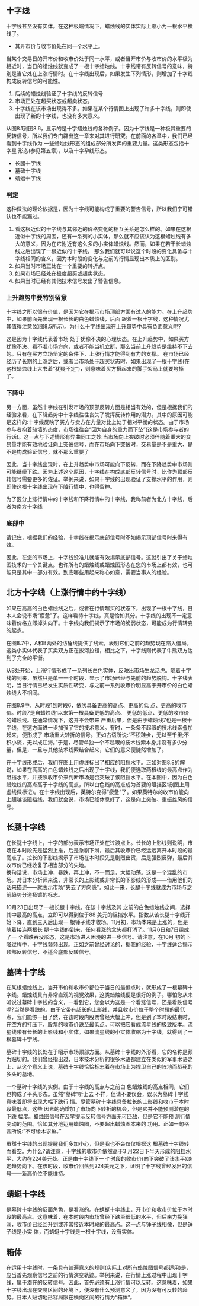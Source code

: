 
## 十字线
十字线甚至没有实体。在这种极端情况下，蜡烛线的实体实际上缩小为一根水平横线了。

- 其开市价与收市价处在同一个水平上。

当某个交易日的开市价和收市价处于同一水平，或者当开市价与收市价的水平极为相近时，当日的蜡烛线就变成了一根十字蜡烛线。十字线带有反转信号的意味，特别是当它处在上涨行情时。在十字线出现后，如果发生下列情形，则增加了十字线构成反转信号的可能性。

1. 后续的蜡烛线验证了十字线的反转信号
2. 市场正处在超买状态或超卖状态。
3. 十字线在该市场出现得不多。如果在某个行情图上出现了许多十字线，则即使出现了新的十字线，也没有多大意义。

从图8.1到图8.6，显示的是十字蜡烛线的各种例子。因为十字线是一种极其重要的反转信号，所以我们专门辟出这一章来对其进行研究。在前面的各章中，我们已经看到十字线作为 一些蜡烛线形态的组成部分所发挥的重要力量。这类形态包括十字星 形态(参见第五章)，以及十字孕线形态。
* 长腿十字线
* 墓碑十字线
* 蜻蜓十字线
<ImageRender alt='test1' width='auto' height='auto' path='/蜡烛图技术/02-十字.png' />

### 判定
这种做法的理论依据是，因为十字线可能构成了重要的警告信号，所以我们宁可错认也不能漏过。
1. 看这根近似的十字线与其邻近的价格变化的相互关系是怎么样的。如果在这根近似十字线的周围，还有一系列的小实体，那么就不应该认为这根蜡烛线有多大的意义，因为在它附近有这么多的小实体蜡烛线。然而，如果在若干长蜡烛线之后出现了一根近似的十字线， 那么我们就可以说这个时段的变化具备与十字线相同的含义，因为本时段的变化与之前的行情显现出本质上的区别。
2. 如果当时市场正处在一个重要的转折点。
3. 如果市场已经处在极度超买或超卖状态。
4. 如果当时已经有其他技术信号发出了警告信息。

### 上升趋势中要特别留意
十字线之所以很有价值，是因为它在揭示市场顶部方面有过人的能力。在上升趋势中，如果前面先出现一根长长的白色蜡烛线，后面 跟着一根十字线，这种情况尤其值得注意(如图8.5所示)。为什么十字线出现在上升趋势中具有负面意义呢?

这是因为十字线代表着市场 处于犹豫不决的心理状态。在上升趋势中，如果买方犹豫不决、看不准市场方向，或者不能当机立断，那么当前上升趋势是维持不下去的。只有在买方立场坚定的条件下，上涨行情才能得到有力的支撑。 在市场已经经历了长期的上涨之后，或者当市场处于超买状态时，如果出现了一根十字线(在这根蜡烛线上大书着“犹疑不定”)，则意味着买方搭起来的脚手架马上就要垮掉了。

### 下降中
另一方面，虽然十字线在引发市场的顶部反转方面是相当有效的，但是根据我们的经验来看，在下降趋势中十字线往往丧失了发挥反转作用的潜力。其中的原因可能是这样的:十字线反映了买方与卖方在力量对比上处于相对平衡的状态。由于市场参与者抱着骑墙的态度，市场往往会“因为自身的重力而下坠”(这是市场参与者的行话)。这一点与下述情形有异曲同工之妙:当市场向上突破时必须伴随着重大的交易量才能有效地验证向上突破信号，而在市场向下突破时，交易量是不是重大、是不是构成验证信号，就不那么重要了

因此，当十字线出现时，在上升趋势中市场可能向下反转，而在下降趋势中市场则可能继续下跌。因为上述这个原因，十字线在构成底部反转信号时，比作为顶部反转信号需要更多的佐证。举例来说，如果十字线的出现验证了支撑水平的作用，则即使这根十字线出现在下降行情中，也得留神。

为了区分上涨行情中的十字线和下降行情中的十字线，我称前者为北方十字线，后者为南方十字线

### 底部中
请记住，根据我们的经验，十字线在揭示底部信号时不如揭示顶部信号时来得有效。

因此，在您的市场上，十字线没准儿就能有效揭示底部信号。这就引出了关于蜡烛图技术的一个关键点。也许所有的蜡烛线或蜡烛图形态在您的市场上都有效，也可能只是其中一部分有效。到底哪些用起来称心如意，需要当事人的经验。

## 北方十字线（上涨行情中的十字线）
如果在高高的白色蜡烛线之后，或者在行情超买的状态下，出现了一根十字线，日本人会说市场“疲惫”了。这样看待十字线，真是恰如其分。十字线的出现不一定意味着价格立即掉头向下。十字线向我们揭示了市场的脆弱状态，可能成为行情转变的起点。

在图8.7中，A和B两处的纺锤线提供了线索，表明它们之前的趋势现在陷入僵局。这类小实体代表了买卖双方正在拔河拉锯，相比之下，十字线则代表了牛熊双方达到了完全的平衡。

从B处开始，上涨行情形成了一系列长白色实体，反映出市场生龙活虎。随着十字线的到来，虽然只是单一一个时段，显示了市场已经与先前的趋势脱钩。十字线表明，当日行情已经发生实质性转变，与之前一系列收市价明显高于开市价的白色蜡烛线大不相同。

<ImageRender alt='test1' width='auto' height='auto' path='/蜡烛图技术/02-十字2.png' />

在图8.9中，从时段1到时段6，依次具备更高的高点、更高的低 点、更高的收市价。时段7是自蜡烛线1以来第一根具备更低的高点、 更低的低点、更低的收市价的蜡烛线。在通常情况下，这并不会带来 严重后果，但是由于蜡烛线7也是一根十字线，在这方面进一步加强了它的技术意义。有时，一条条不起眼的技术线索叠加起来，便形成了 市场重大转折的信号。正如古语所说:“不积跬步，无以至千里;不 积小流，无以成江海。”于是，尽管单独一个不起眼的技术线索本身并没有多少分量，但是，一旦与其他技术线索结合起来，它们的意义便陡然增加了。

在十字线形成后，我们在图上用虚线标出了相应的阻挡水平。正如对图8.8的解说，如果在高高的白色蜡烛线之后出现了十字线，我们便选取两根线的最高点作为阻挡水平，并按照收市价来判断市场是否突破了该阻挡水平。在本图中，因为白色蜡烛线的高点高于十字线的高点，所以白色线的高点成为首要的阻挡区域(图上用虚线做标记)。在十字线出现后，英特尔变得“疲惫”了。如果英特尔的收市价能向上超越该阻挡线，我们就会说，市场已经休息好了，这是向上突破、重振雄风的信号。

<ImageRender alt='test1' width='auto' height='auto' path='/蜡烛图技术/02-十字线3.png' />

## 长腿十字线
在长腿十字线上，十字的部分表示市场正处在过渡点上。长长的上影线则说明，市场在本时段先是猛烈上推，后是急剧下滑，最后其收市价已经远远离开本时段的最高点了。拉长的下影线揭示了市场在本时段先是剧烈出货，后是强烈反弹，最后其收市价已经收复了相当部分的失地。<br/>
换句话说，市场上冲，暴跌，再上冲，不一而足，大幅动荡。这是一个混乱的市场。对日本分析师来说，非常长的上影线或非常长的下影线的形成——借用他们的话来描述——就表示市场“失去了方向感”。如此一来，长腿十字线就成为市场与之前趋势分道扬镳的标志。

10月23日出现了一根长腿十字线。在该十字线及其 之前的白色蜡烛线之间，选择其中最高的高点，立即可以得到位于88 美元的阻挡水平。指数从该长腿十字线开始下降，直到三天后出现一 根锤子线才收场。11月初，市场本来是上涨的，但是随着接连两根长 腿十字线的到来，任何看涨的念头都打消了。11月6日和7日组成了一 个看跌吞没形态，这是市场进入困境的进一步信号。请注意，在10月 初的下降过程中，十字线频频出现。正如之前曾经讨论的，据我的经验，十字线适合揭示顶部反转信号，不适合底部反转信号。

<ImageRender alt='test1' width='auto' height='auto' path='/蜡烛图技术/02-十字线4.png' />

## 墓碑十字线
在某根蜡烛线上，当开市价和收市价都位于当日的最低点时，就形成了一根墓碑十字线。蜡烛线具有非常直观的视觉效果，这类蜡烛线便是很好的例子。哪怕您从未听说过墓碑十字线的含义，一看到它，您会以为这是一个看涨信号，还是看跌信号呢?当然是看跌的。由于它带有超长的上影线，并且收市价位于整个时段的最低点，我们能够一目了然，在该时段内股票曾经大幅上冲，但是到了本时段结束时，在空方的打压下，股票的收市价跌至最低点。可以把它看成流星线的极致版本。流星线带有长长的上影线和小实体。如果流星线的小实体收缩为十字线，就得到了一根墓碑十字线。

墓碑十字线的长处在于昭示市场顶部方面。从墓碑十字线的外形看，它的名称是颇为贴切的。我们曾经指出过，日本技术分析的很多术语都建立在类似的军事术语之上，从这个意义上说，墓碑十字线恰恰标志着在市场上为捍卫自己的阵地而战死的多头的墓地。

一个墓碑十字线的实例。由于十字线的高点与之前白 色蜡烛线的高点相同，它们也构成了平头形态。虽然“墓碑”听上去 不祥，但请不要误会，误以为墓碑十字线意味着即将出现大幅下跌行 情。尽管墓碑十字线具备拉长的上影线和收市于本时段最低点，这些 因素的确增加了市场向下转折的机会，但是它并不能预测潜在的下跌 幅度。蜡烛图信号在及早提示反转信号方面无可匹敌，但是它不能预 测行情变动的范围。恰如其分地运用蜡烛图，不要超出蜡烛图本来的 功用。正如一句格言所说:“不可缘木求鱼。”

<ImageRender alt='test1' width='auto' height='auto' path='/蜡烛图技术/02-十字线5.png' />

虽然十字线的出现提醒我们多加小心，但是我也不会仅仅根据这 根墓碑十字线转而看空。为什么?请注意，十字线的收市价依然高于3 月22日下半天形成的阻挡水平，大约在224美元处。正是由十字线下一 个时段的收市价(向下突破了该水平)决定趋势向下。在该时段，收市价回落到224美元之下，证明了十字线曾经发出的信号——新高价位不能维持。

## 蜻蜓十字线
是墓碑十字线的反面角色，是看涨的。在蜻蜓十字线上，开市价和收市价位于本时段的最高点。这意味着，在本时段内市场曾经下跌至很低的水平，但后来力挽狂澜，收市价已经回升到或非常接近本时段的最高点。这一点与锤子线相像，但是锤子线是小实
体，而蜻蜓十字线是一根十字线，没有实体。

## 箱体
在运用十字线时，一条具有普遍意义的规则(实际上对所有蜡烛图信号都适用)是，应当首先观察信号之前的行情演变轨迹。举例来说，在行情上涨过程中出现十字线，属于潜在的反转信号。因此，首先必须有上涨行情可以反转。这意味着，如果十字线出现在交易区间的环境下，便没有什么预测意义了，因为没有可反转的趋势。日本人贴切地形容局限在横向区间的行情为“箱体”。
